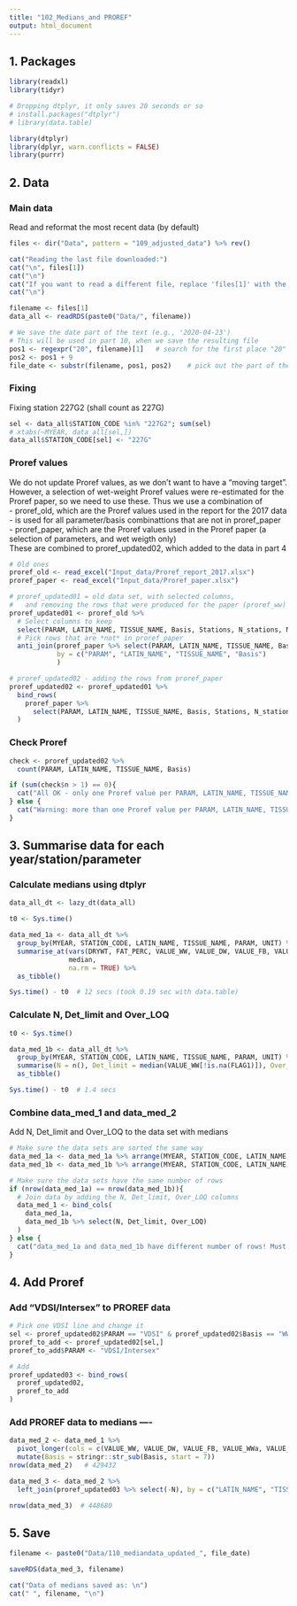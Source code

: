 ```yaml
---
title: "102_Medians_and PROREF"
output: html_document
---
```


## 1. Packages
```r


library(readxl)
library(tidyr)

# Dropping dtplyr, it only saves 20 seconds or so
# install.packages("dtplyr")
# library(data.table)

library(dtplyr)
library(dplyr, warn.conflicts = FALSE)
library(purrr)


```



## 2. Data

### Main data  
Read and reformat the most recent data (by default)  
```r

files <- dir("Data", pattern = "109_adjusted_data") %>% rev()

cat("Reading the last file downloaded:")
cat("\n", files[1])
cat("\n")
cat("If you want to read a different file, replace 'files[1]' with the file you want")
cat("\n")

filename <- files[1] 
data_all <- readRDS(paste0("Data/", filename))

# We save the date part of the text (e.g., '2020-04-23')
# This will be used in part 10, when we save the resulting file
pos1 <- regexpr("20", filename)[1]   # search for the first place "20" occurs inside filename
pos2 <- pos1 + 9
file_date <- substr(filename, pos1, pos2)    # pick out the part of the text from character no. 17 to no. 26

```

### Fixing 
Fixing station 227G2 (shall count as 227G) 
```r

sel <- data_all$STATION_CODE %in% "227G2"; sum(sel)
# xtabs(~MYEAR, data_all[sel,])
data_all$STATION_CODE[sel] <- "227G"

```


### Proref values  
We do not update Proref values, as we don't want to have a "moving target". However, a selection of wet-weight Proref values were re-estimated for the Proref paper, so we need to use these. Thus we use a combination of   
- proref_old, which are the Proref values used in the report for the 2017 data - is used for all parameter/basis combinattions that are not in proref_paper  
- proref_paper, which are the Proref values used in the Proref paper (a selection of parameters, and wet weigth only)  
These are combined to proref_updated02, which added to the data in part 4  
```r

# Old ones 
proref_old <- read_excel("Input_data/Proref_report_2017.xlsx")
proref_paper <- read_excel("Input_data/Proref_paper.xlsx")

# proref_updated01 = old data set, with selected columns,
#   and removing the rows that were produced for the paper (proref_ww)
proref_updated01 <- proref_old %>%
  # Select columns to keep
  select(PARAM, LATIN_NAME, TISSUE_NAME, Basis, Stations, N_stations, N, Median, Q95) %>%
  # Pick rows that are *not* in proref_paper
  anti_join(proref_paper %>% select(PARAM, LATIN_NAME, TISSUE_NAME, Basis),
            by = c("PARAM", "LATIN_NAME", "TISSUE_NAME", "Basis")
            )

# proref_updated02 - adding the rows from proref_paper
proref_updated02 <- proref_updated01 %>%
  bind_rows(
    proref_paper %>%
      select(PARAM, LATIN_NAME, TISSUE_NAME, Basis, Stations, N_stations, N, Median, Q95)
  )

```

### Check Proref  
```r

check <- proref_updated02 %>%
  count(PARAM, LATIN_NAME, TISSUE_NAME, Basis)

if (sum(check$n > 1) == 0){
  cat("All OK - only one Proref value per PARAM, LATIN_NAME, TISSUE_NAME, Basis combination  \n")
} else {
  cat("Warning: more than one Proref value per PARAM, LATIN_NAME, TISSUE_NAME, Basis combination. Must be fixed!  \n")
}

```


## 3. Summarise data for each year/station/parameter  

### Calculate medians using dtplyr  
```r

data_all_dt <- lazy_dt(data_all)

t0 <- Sys.time()

data_med_1a <- data_all_dt %>% 
  group_by(MYEAR, STATION_CODE, LATIN_NAME, TISSUE_NAME, PARAM, UNIT) %>% 
  summarise_at(vars(DRYWT, FAT_PERC, VALUE_WW, VALUE_DW, VALUE_FB, VALUE_WWa, VALUE_DWa, VALUE_FBa), 
               median, 
               na.rm = TRUE) %>%
  as_tibble()

Sys.time() - t0  # 12 secs (took 0.19 sec with data.table)

```


### Calculate N, Det_limit and Over_LOQ
```r

t0 <- Sys.time()

data_med_1b <- data_all_dt %>%
  group_by(MYEAR, STATION_CODE, LATIN_NAME, TISSUE_NAME, PARAM, UNIT) %>%
  summarise(N = n(), Det_limit = median(VALUE_WW[!is.na(FLAG1)]), Over_LOQ = sum(is.na(FLAG1))) %>%
  as_tibble()

Sys.time() - t0  # 1.4 secs


```

### Combine data_med_1 and data_med_2    
Add N, Det_limit and Over_LOQ to the data set with medians  
```r

# Make sure the data sets are sorted the same way
data_med_1a <- data_med_1a %>% arrange(MYEAR, STATION_CODE, LATIN_NAME, TISSUE_NAME, PARAM, UNIT)
data_med_1b <- data_med_1b %>% arrange(MYEAR, STATION_CODE, LATIN_NAME, TISSUE_NAME, PARAM, UNIT)

# Make sure the data sets have the same number of rows
if (nrow(data_med_1a) == nrow(data_med_1b)){
  # Join data by adding the N, Det_limit, Over_LOQ columns 
  data_med_1 <- bind_cols(
    data_med_1a,
    data_med_1b %>% select(N, Det_limit, Over_LOQ)
  )
} else {
  cat("data_med_1a and data_med_1b have different number of rows! Must be fixed, or use left_join(). \n")
}

```

## 4. Add Proref  

### Add "VDSI/Intersex" to PROREF data 
```r

# Pick one VDSI line and change it
sel <- proref_updated02$PARAM == "VDSI" & proref_updated02$Basis == "WW"; sum(sel)
proref_to_add <- proref_updated02[sel,]
proref_to_add$PARAM <- "VDSI/Intersex"

# Add 
proref_updated03 <- bind_rows(
  proref_updated02,
  proref_to_add
)

```

### Add PROREF data to medians ----
```r

data_med_2 <- data_med_1 %>%
  pivot_longer(cols = c(VALUE_WW, VALUE_DW, VALUE_FB, VALUE_WWa, VALUE_DWa, VALUE_FBa), names_to = "Basis", values_to = "Value") %>%
  mutate(Basis = stringr::str_sub(Basis, start = 7))
nrow(data_med_2)   # 429432

data_med_3 <- data_med_2 %>%
  left_join(proref_updated03 %>% select(-N), by = c("LATIN_NAME", "TISSUE_NAME", "PARAM", "Basis"))

nrow(data_med_3)  # 448680

```

## 5. Save  
```r

filename <- paste0("Data/110_mediandata_updated_", file_date)

saveRDS(data_med_3, filename)

cat("Data of medians saved as: \n")
cat(" ", filename, "\n")

```




